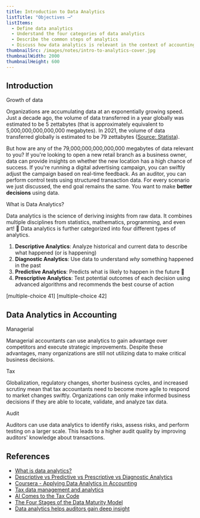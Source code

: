 ```yaml
---
title: Introduction to Data Analytics
listTitle: "Objectives ⟶"
listItems:
  - Define data analytics
  - Understand the four categories of data analytics
  - Describe the common steps of analytics
  - Discuss how data analytics is relevant in the context of accounting
thumbnailSrc: /images/notes/intro-to-analytics-cover.jpg
thumbnailWidth: 2000
thumbnailHeight: 600
---
```


<CenteredColumn>

## Introduction

<Chip color="black">Growth of data</Chip>

Organizations are accumulating data at an exponentially growing speed. Just a decade ago, the volume of data transferred in a year globally was estimated to be 5 zettabytes (that is approximately equivalent to 5,000,000,000,000,000 megabytes). In 2021, the volume of data transferred globally is estimated to be 79 zettabytes ([Source: Statista](https://www.statista.com/statistics/871513/worldwide-data-created/)).

But how are any of the 79,000,000,000,000,000 megabytes of data relevant to you? If you're looking to open a new retail branch as a business owner, data can provide insights on whether the new location has a high chance of success. If you're running a digital advertising campaign, you can swiftly adjust the campaign based on real-time feedback. As an auditor, you can perform control tests using structured transaction data. For every scenario we just discussed, the end goal remains the same. You want to make **better decisions** using data.

<Chip color="black">What is Data Analytics?</Chip>

Data analytics is the science of deriving insights from raw data. It combines multiple disciplines from statistics, mathematics, programming, and even art! 🎨 Data analytics is further categorized into four different types of analytics.

1.  **Descriptive Analytics**: Analyze historical and current data to describe what happened (or is happening)
2.  **Diagnostic Analytics**: Use data to understand _why_ something happened in the past
3.  **Predictive Analytics**: Predicts what is likely to happen in the future 🔮
4.  **Prescriptive Analytics**: Test potential outcomes of each decision using advanced algorithms and recommends the best course of action

</CenteredColumn>

[multiple-choice 41]
[multiple-choice 42]

<CenteredColumn>

## Data Analytics in Accounting

<Chip color="black">Managerial</Chip>

Managerial accountants can use analytics to gain advantage over competitors and execute strategic improvements. Despite these advantages, many organizations are still not utilizing data to make critical business decisions.

<Chip color="black">Tax</Chip>

Globalization, regulatory changes, shorter business cycles, and increased scrutiny mean that tax accountants need to become more agile to respond to market changes swiftly. Organizations can only make informed business decisions if they are able to locate, validate, and analyze tax data.

<Chip color="black">Audit</Chip>

Auditors can use data analytics to identify risks, assess risks, and perform testing on a larger scale. This leads to a higher audit quality by improving auditors' knowledge about transactions.

## References

- [What is data analytics?](https://www.cio.com/article/3606151/what-is-data-analytics-analyzing-and-managing-data-for-decisions.html "What is data analytics? Analyzing and managing data for decisions")
- [Descriptive vs Predictive vs Prescriptive vs Diagnostic Analytics](https://www.selecthub.com/business-intelligence/predictive-descriptive-prescriptive-analytics/ "Descriptive vs Predictive vs Prescriptive vs Diagnostic Analytics")
- [Coursera - Applying Data Analytics in Accounting](https://www.coursera.org/learn/applying-data-analytics-accounting "Applying Data Analytics in Accounting")
- [Tax data management and analytics](https://www.pwc.com/my/en/services/consulting-index/analytics/tax-data-management-analytics.html "Tax data management and analytics
")
- [AI Comes to the Tax Code](https://www.wsj.com/articles/ai-comes-to-the-tax-code-11582713000 "AI Comes to the Tax Code")
- [The Four Stages of the Data Maturity Model](https://www.cio.com/article/3077871/the-four-stages-of-the-data-maturity-model.html "The Four Stages of the Data Maturity Model")
- [Data analytics helps auditors gain deep insight](https://www.journalofaccountancy.com/issues/2015/apr/data-analytics-for-auditors.html "Data analytics helps auditors gain deep insight")

</CenteredColumn>
